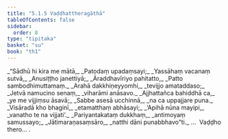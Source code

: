 ```yaml
---
title: "5.1.5 Vaḍḍhattheragāthā"
tableOfContents: false
sidebar:
  order: 8
type: "tipitaka"
basket: "su"
book: "th1"
---
```



<DynamicBreadcrumb />

<Division number="335" book="th1" bookNo="19" page="277">

<Paragraph number="591" type="verses" book="th1">
_“Sādhū hi kira me mātā,_  
_Patodaṃ upadaṃsayi;_  
_Yassāhaṃ vacanaṃ sutvā,_  
_Anusiṭṭho janettiyā;_  
_Āraddhavīriyo pahitatto,_  
_Patto sambodhimuttamaṃ._  

</Paragraph>

</Division>
<Division number="336" book="th1" bookNo="19" page="277">

<Paragraph number="592" type="verses" book="th1">
_Arahā dakkhiṇeyyomhi,_  
_tevijjo amataddaso;_  
_Jetvā namucino senaṃ,_  
_viharāmi anāsavo._  

</Paragraph>

</Division>
<Division number="337" book="th1" bookNo="19" page="277">

<Paragraph number="593" type="verses" book="th1">
_Ajjhattañca bahiddhā ca,_  
_ye me vijjiṃsu āsavā;_  
_Sabbe asesā ucchinnā,_  
_na ca uppajjare puna._  

</Paragraph>

</Division>
<Division number="338" book="th1" bookNo="19" page="277">

<Paragraph number="594" type="verses" book="th1">
_Visāradā kho bhaginī,_  
_etamatthaṃ abhāsayi;_  
_‘Apihā nūna mayipi,_  
_vanatho te na vijjati’._  

</Paragraph>

</Division>
<Division number="339" book="th1" bookNo="19" page="277">

<Paragraph number="595" type="verses" book="th1">
_Pariyantakataṃ dukkhaṃ,_  
_antimoyaṃ samussayo;_  
_Jātimaraṇasaṃsāro,_  
_natthi dāni punabbhavo”ti._  


</Paragraph>
</Division>

<Paragraph number="596" type="center" book="th1">
…  Vaḍḍho thero… .
</Paragraph>